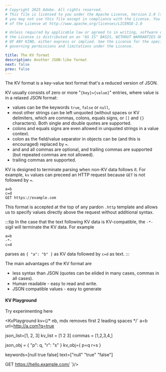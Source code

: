 ```yaml
---
# Copyright 2025 Adobe. All rights reserved.
# This file is licensed to you under the Apache License, Version 2.0 (the "License");
# you may not use this file except in compliance with the License. You may obtain a copy
# of the License at http://www.apache.org/licenses/LICENSE-2.0

# Unless required by applicable law or agreed to in writing, software distributed under
# the License is distributed on an "AS IS" BASIS, WITHOUT WARRANTIES OR REPRESENTATIONS
# OF ANY KIND, either express or implied. See the License for the specific language
# governing permissions and limitations under the License.

title: The KV format
description: Another JSON-like format
next: false
prev: false
---
```



The KV format is a key-value text format that's a reduced version of JSON.

KV usually consists of zero or more "`{key}={value}`" entries, where value is in a relaxed JSON format:
- values can be the keywords `true`, `false` or `null`,
- most other strings can be left unquoted (without spaces or KV delimiters, which are commas, colons, equals signs,
  or `[]` and `{}` characters).  Both single and double quotes are supported.
- colons and equals signs are even allowed in unquoted strings in a value context.
- colon as the field/value separator in objects can be (and this is encouraged) replaced by `=`.
- and and all commas are optional, and trailing commas are supported (but repeated commas are not allowed).
- trailing commas are supported.

KV is designed to terminate parsing when non-KV data follows it.
For example, `kv` values can preceed an HTTP request because `GET` is not followed by `=`.

```text /.=./
a=b
c=d
GET https://example.com
```

This format is accepted at the top of any pardon `.http` template and allows
us to specify values directly above the request without additional syntax.

:::tip
In the case that the text following KV data is KV-compatible, the `-*-` sigil
will terminate the KV data. For example
```
a=b
-*-
c=d
```
parses as `{ "a": "b" }` as KV data followed by `c=d` as text.
:::

The main advantages of the KV format are

- less syntax than JSON (quotes can be elided in many cases, commas in all cases).
- Human readable - easy to read and write.
- JSON compatible values - easy to generate

#### KV Playground

Try experimenting here

<KvPlayground kv={/* nb, mdx removes first 2 leading spaces */`
  a=b
  url=http://a.com?q=true

  json_list=[1, 2, 3]
  kv_list = [1 2 3]
  commas = [1,2,3,4,]

  json_obj = { "p": q, "r": "s" }
  kv_obj={ p=q r=s }

  keywords=[null true false]
  text=["null" "true" "false"]

  GET https://hello.example.com/
`}/>
